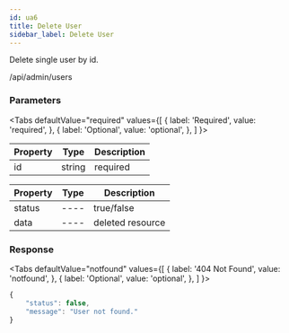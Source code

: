 ```yaml
---
id: ua6
title: Delete User
sidebar_label: Delete User
---
```



Delete single user by id.

<Endpoint req="DELETE">/api/admin/users</Endpoint>

### Parameters 

<Tabs
  defaultValue="required"
  values={[
    { label: 'Required', value: 'required', },
    { label: 'Optional', value: 'optional', },
  ]
}>
<TabItem value="required">

| Property | Type | Description |
| ---- | ---- | ---- |
| id | string | required |
</TabItem>
<TabItem value="optional">

| Property | Type | Description |
| ---- | ---- | ---- |
| status | ---- | true/false |
| data | ---- | deleted resource |
</TabItem>
</Tabs>

### Response

<Tabs
  defaultValue="notfound"
  values={[
    { label: '404 Not Found', value: 'notfound', },
    { label: 'Optional', value: 'optional', },
  ]
}>
<TabItem value="notfound">

```js
{
    "status": false,
    "message": "User not found."
}
```
</TabItem>
<TabItem value="optional">


</TabItem>
</Tabs>
